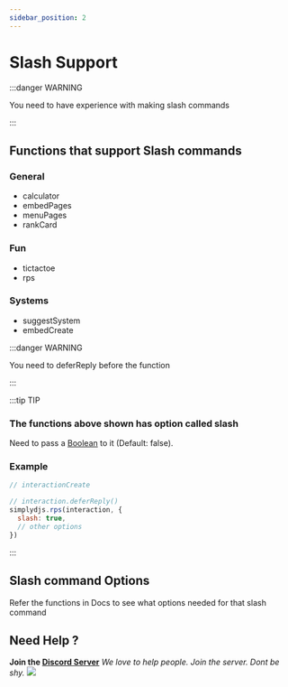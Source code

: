 ```yaml
---
sidebar_position: 2
---
```


# Slash Support

:::danger WARNING

You need to have experience with making slash commands

:::

## Functions that support Slash commands
### General
- calculator
- embedPages
- menuPages
- rankCard

### Fun
- tictactoe
- rps

### Systems
- suggestSystem
- embedCreate

:::danger WARNING

You need to deferReply before the function

:::

:::tip TIP
### The functions above shown has option called slash

Need to pass a [Boolean](https://developer.mozilla.org/en-US/docs/Web/JavaScript/Reference/Global_Objects/Boolean) to it (Default: false).

### Example
```js
// interactionCreate 

// interaction.deferReply()
simplydjs.rps(interaction, {
  slash: true,
  // other options
})
```
:::

## Slash command Options
Refer the functions in Docs to see what options needed for that slash command

## Need Help ?
**Join the [Discord Server](https://discord.gg/3JzDV9T5Fn)**
*We love to help people. Join the server. Dont be shy.*
 <a href="https://discord.gg/3JzDV9T5Fn"><img src="https://invidget.switchblade.xyz/3JzDV9T5Fn" /></a>